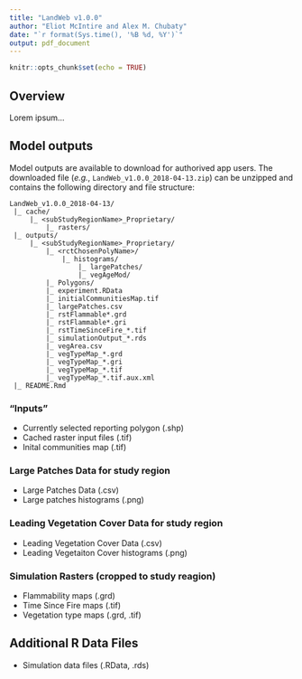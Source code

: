 ```yaml
---
title: "LandWeb v1.0.0"
author: "Eliot McIntire and Alex M. Chubaty"
date: "`r format(Sys.time(), '%B %d, %Y')`"
output: pdf_document
---
```


```r
knitr::opts_chunk$set(echo = TRUE)
```

## Overview

Lorem ipsum...

## Model outputs

Model outputs are available to download for authorived app users.
The downloaded file (*e.g.*, `LandWeb_v1.0.0_2018-04-13.zip`) can be unzipped and contains the following directory and file structure:

```
LandWeb_v1.0.0_2018-04-13/
 |_ cache/
     |_ <subStudyRegionName>_Proprietary/
         |_ rasters/
 |_ outputs/
     |_ <subStudyRegionName>_Proprietary/
         |_ <rctChosenPolyName>/
             |_ histograms/
                 |_ largePatches/
                 |_ vegAgeMod/
         |_ Polygons/
         |_ experiment.RData
         |_ initialCommunitiesMap.tif
         |_ largePatches.csv
         |_ rstFlammable*.grd
         |_ rstFlammable*.gri
         |_ rstTimeSinceFire_*.tif
         |_ simulationOutput_*.rds
         |_ vegArea.csv
         |_ vegTypeMap_*.grd
         |_ vegTypeMap_*.gri
         |_ vegTypeMap_*.tif
         |_ vegTypeMap_*.tif.aux.xml
 |_ README.Rmd
```

### "Inputs"

- Currently selected reporting polygon (.shp)
- Cached raster input files (.tif)
- Inital communities map (.tif)

### Large Patches Data for study region

- Large Patches Data (.csv)
- Large patches histograms (.png)

### Leading Vegetation Cover Data for study region

- Leading Vegetation Cover Data (.csv)
- Leading Vegetaiton Cover histograms (.png)

### Simulation Rasters (cropped to study reagion)

- Flammability maps (.grd)
- Time Since Fire maps (.tif)
- Vegetation type maps (.grd, .tif)

## Additional R Data Files

- Simulation data files (.RData, .rds)
